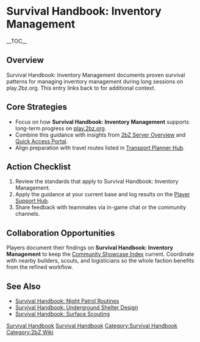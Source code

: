 {{Short description|Survival Handbook: Inventory Management documents proven survival patterns for managing inventory management during long sessions on play}}
= Survival Handbook: Inventory Management =
{{2bZ Navbox}}
__TOC__

== Overview ==
Survival Handbook: Inventory Management documents proven survival patterns for managing
inventory management during long sessions on play.2bz.org. This entry links back to
[[Category:Survival Handbook|Survival Handbook]] for additional context.

== Core Strategies ==
* Focus on how '''Survival Handbook: Inventory Management''' supports long-term progress on [[play.2bz.org]].
* Combine this guidance with insights from [[2bZ Server Overview]] and [[Quick Access Portal]].
* Align preparation with travel routes listed in [[Transport Planner Hub]].

== Action Checklist ==
# Review the [[Category:Survival Handbook|Survival Handbook]] standards that apply to Survival Handbook: Inventory Management.
# Apply the guidance at your current base and log results on the [[Player Support Hub]].
# Share feedback with teammates via in-game chat or the community channels.

== Collaboration Opportunities ==
Players document their findings on '''Survival Handbook: Inventory Management''' to keep
the [[Community Showcase Index]] current. Coordinate with nearby builders, scouts, and
logisticians so the whole faction benefits from the refined workflow.

== See Also ==
* [[Survival Handbook: Night Patrol Routines]]
* [[Survival Handbook: Underground Shelter Design]]
* [[Survival Handbook: Surface Scouting]]

[[Category:Survival Handbook]]
[[Category:2bZ Wiki]]
